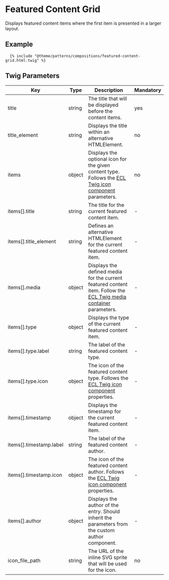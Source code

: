 # Featured Content Grid

Displays featured content items where the first item is presented in a larger layout.

## Example

```twig
  {% include "@theme/patterns/compositions/featured-content-grid.html.twig" %}
```

## Twig Parameters

| Key                     | Type   | Description                                                                                                                                                                               | Mandatory |
| ----------------------- | ------ | ----------------------------------------------------------------------------------------------------------------------------------------------------------------------------------------- | --------- |
| title                   | string | The title that will be displayed before the content items.                                                                                                                                | yes       |
| title_element           | string | Displays the title within an alternative HTMLElement.                                                                                                                                     | no        |
| items                   | object | Displays the optional icon for the given content type. Follows the [ECL Twig icon component](https://ecl-twig-php.netlify.app/ec/?path=/story/components-icon--general) parameters.       | no        |
| items[].title           | string | The title for the current featured content item.                                                                                                                                          | -         |
| items[].title_element   | string | Defines an alternative HTMLElement for the current featured content item.                                                                                                                 | -         |
| items[].media           | object | Displays the defined media for the current featured content item. Follow the [ECL Twig media container](https://www.npmjs.com/package/@ecl-twig/ec-component-media-container) parameters. | -         |
| items[].type            | object | Displays the type of the current featured content item.                                                                                                                                   | -         |
| items[].type.label      | string | The label of the featured content type.                                                                                                                                                   | -         |
| items[].type.icon       | object | The icon of the featured content type. Follows the [ECL Twig icon component](https://ecl-twig-php.netlify.app/ec/?path=/story/components-icon--general) properties.                       | -         |
| items[].timestamp       | object | Displays the timestamp for the current featured content item.                                                                                                                             | -         |
| items[].timestamp.label | string | The label of the featured content author.                                                                                                                                                 | -         |
| items[].timestamp.icon  | object | The icon of the featured content author. Follows the [ECL Twig icon component](https://ecl-twig-php.netlify.app/ec/?path=/story/components-icon--general) properties.                     | -         |
| items[].author          | object | Displays the author of the entry. Should inherit the parameters from the custom author component.                                                                                         | -         |
| icon_file_path          | string | The URL of the inline SVG sprite that will be used for the icon.                                                                                                                          | no        |
